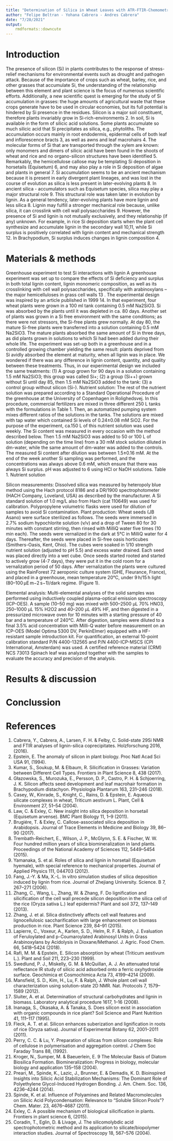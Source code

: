 ```yaml
---
title: "Determination of Silica in Wheat Leaves with ATR-FTIR-Chemometry"
author: "Felipe Beltran - Yohana Cabrera - Andres Cabrera"
date: "7/28/2021"
output:
    rmdformats::downcute
---
```

# Introduction
The presence of silicon (Si) in plants contributes to the response of stress-relief mechanisms for environmental events such as drought and pathogen attack. Because of the importance of crops such as wheat, barley, rice, and other grasses that accumulate Si, the understanding of the relationship between this element and plant science is the focus of numerous scientific efforts. Additionally, a new scientific quest is emerging for the study of Si accumulation in grasses: the huge amounts of agricultural waste that these crops generate have to be used in circular economies, but its full potential is hindered by Si presence in the residues. 
Silicon is a major soil constituent, therefore plants invariably grow in Si-rich-environments 2. In soil, Si is available in the form of silicic acid solutions. Some plants accumulate so much silicic acid that Si precipitates as silica, e.g., phytoliths. The accumulation occurs mainly in root endodermis, epidermal cells of both leaf and inflorescence bracts 3, as well as awns and leaf macrohairs 4. 
The molecular forms of Si that are transported through the xylem are known: only monomers and dimers of silicic acid have been found in the shoots of wheat and rice and no organo-silicon structures have been identified 5. Remarkably, the hemicellulose callose may be templating Si deposition in horsetails (Equisetum) 6, and may also play a role in Si deposition of algae and plants in general 7. 
Si accumulation seems to be an ancient mechanism because it is present in early divergent plant lineages, and was lost in the course of evolution as silica is less present in later-evolving plants 8. In ancient silica - accumulators such as Equisetum species, silica may play a major structural role 9. This structural role was taken later in evolution by lignin. As a general tendency, later-evolving plants have more lignin and less silica 8. Lignin may fulfill a stronger mechanical role because, unlike silica, it can crosslink with cell wall polysaccharides 9. 
However, the presence of Si and lignin is not mutually exclusively, and they relationship (if any) unknown. For example, in rice Si deposition starts when the plant cell synthesize and accumulate lignin in the secondary wall 10,11, while Si surplus is positively correlated with lignin content and mechanical strength 12. In Brachypodium, Si surplus induces changes in lignin composition 4.


# Materials & methods

Greenhouse experiment to test Si interactions with lignin
A greenhouse experiment was set up to compare the effects of Si deficiency and surplus in both total lignin content, lignin monomeric composition, as well as its crosslinking with cell wall polysaccharides, specifically with arabinoxylans –the major hemicelluloses in grass cell walls 13 . 
The experimental design was inspired by an article published in 1999 14. In that experiment, four wheat plants were grown in a 100 ml tank containing 0.5 mM Na2SiO3. Si was absorbed by the plants until it was depleted in ca. 80 days. Another set of plants was grown in a Si free environment with the same conditions; as there were not stressors, the Si-free plants grew normally. At day 80, the mature Si-free plants were transferred into a solution containing 0.5 mM Na2SiO3. The mature plants absorbed the same amount of Si in three days, as did plants grown in solutions to which Si had been added during their whole life. The experiment was set-up both in a greenhouse and in a controlled growing chamber yielding the same result: plants deprived from Si avidly absorbed the element at maturity, when all lignin was in place. We wondered if there was any difference in lignin content, quantity, and quality between these treatments. Thus, in our experimental design we included the same treatments: (1) A group grown for 90 days in a solution containing 1.5 mM Na2SiO3; this group was called Si+; (2) a group (Si++)  grown without Si until day 85, then 1.5 mM Na2SiO3 added to the tank: (3) a control group without silicon (Si-). 
Nutrient solution: The rest of the nutrient solution was prepared according to a Standard Operational Procedure of the greenhouse at the University of Copenhagen in Rolighedsvej. In this procedure, commercial fertilizers are mixed in three different 250 L tanks with the formulations in Table 1. Then, an automatized pumping system mixes different ratios of the solutions in the tanks. The solutions are mixed with tap water which contained Si levels of 0.24±0.08 mM SiO2. For the purpose of the experiment, ca.150 L of this nutrient solution was used weekly. The Si content was measured in every occasion with the method described below. Then 1.5 mM Na2SiO3 was added to 50 or 100 L of solution (depending on the time line) from a 30 mM stock solution diluted in dm-water, while the same amount of dm-water was added to the controls. The measured Si content after dilution was between 1.5±0.16 mM. At the end of the week another Si sampling was performed, and the concentrations was always above 0.6 mM, which ensure that there was always Si surplus. 
pH was adjusted to 6 using HCl or NaOH solutions. 
Table 1. Nutrient solution
 
Silicon measurements: Dissolved silica was measured by heteropoly blue method using the Hach protocol 8186 and a DR/1900 spectrophotometer (HACH Company, Loveland, USA)  as described by the manufacturer. A Si standard solution of 1.0 mg/L also from Hach (cat 110649) was used for calibration. Polypropylene volumetric flasks were used for dilution of samples to avoid Si contamination. 
Plant production: Wheat seeds (JB Asano) were surface sterilized as follows. The seeds were immersed in 2.7% sodium hypochlorite solution (v/v) and a drop of Tween 80 for 30 minutes with constant stirring, then rinsed with MilliQ water five times (10 min each). The seeds were vernalized in the dark at 5°C in MilliQ water for 4 days. Thereafter, the seeds were placed in Si-free oasis horticubes (Smithers-Oasis, Kent, Ohio). The cubes were soaked in 1/10 strength nutrient solution (adjusted to pH 5.5) and excess water drained. Each seed was placed directly into a wet cube. Once seeds started rooted and started to actively grow (4-7 days), they were put it in the cold room for a vernalization period of 50 days.
After vernalization the plants were cultured using the RainForest 72 aeroponic culture system (GHE, Fleurance, France), and placed in a greenhouse, mean temperature 20°C, under 9 h/15 h light (80–100 μE m−2 s−1)/dark regime. (Figure 1).

Elemental analysis: Multi-elemental analyses of the solid samples was performed using inductively coupled plasma-optical emission spectroscopy (ICP-OES). A sample (10–50 mg) was mixed with 500–2500 μL 70% HNO3, 250–1000 μL 15% H2O2 and 40–200 μL 49% HF, and then digested in a pressurized microwave oven for 10 minutes with a starting pressure of 40 bar and a temperature of 240°C. After digestion, samples were diluted to a final 3.5% acid concentration with Milli-Q water before measurement on an ICP-OES (Model Optima 5300 DV, PerkinElmer) equipped with a HF-resistant sample introduction kit. For quantification, an external 10-point calibration standard P/N 4400-132565 and P/N 4400-ICP-MSCS (CPI International, Amsterdam) was used. A certified reference material (CRM) NCS 73013 Spinach leaf was analyzed together with the samples to evaluate the accuracy and precision of the analysis.

# Results & discussion
# Conclussion
# References

1.	Cabrera, Y., Cabrera, A., Larsen, F. H. & Felby, C. Solid-state 29Si NMR and FTIR analyses of lignin-silica coprecipitates. Holzforschung 2016, (2016).
2.	Epstein, E. The anomaly of silicon in plant biology. Proc Natl Acad Sci USA 91, (1994).
3.	Kumar, S., Soukup, M. & Elbaum, R. Silicification in Grasses: Variation between Different Cell Types. Frontiers in Plant Science 8, 438 (2017).
4.	Głazowska, S., Murozuka, E., Persson, D. P., Castro, P. H. & Schjoerring, J. K. Silicon affects seed development and leaf macrohair formation in Brachypodium distachyon. Physiologia Plantarum 163, 231–246 (2018).
5.	Casey, W., Kinrade, S., Knight, C., Rains, D. & Epstein, E. Aqueous silicate complexes in wheat, Triticum aestivum L. Plant, Cell & Environment 27, 51–54 (2004).
6.	Law, C. & Exley, C. New insight into silica deposition in horsetail (Equisetum arvense). BMC Plant Biology 11, 1–9 (2011).
7.	Brugiére, T. & Exley, C. Callose-associated silica deposition in Arabidopsis. Journal of Trace Elements in Medicine and Biology 39, 86–90 (2017).
8.	Trembath-Reichert, E., Wilson, J. P., McGlynn, S. E. & Fischer, W. W. Four hundred million years of silica biomineralization in land plants. Proceedings of the National Academy of Sciences 112, 5449–5454 (2015).
9.	Yamanaka, S. et al. Roles of silica and lignin in horsetail (Equisetum hyemale), with special reference to mechanical properties. Journal of Applied Physics 111, 044703 (2012).
10.	Fang, J.-Y. & Ma, X.-L. In vitro simulation studies of silica deposition induced by lignin from rice. Journal of Zhejiang University. Science. B 7, 267–271 (2006).
11.	Zhang, C., Wang, L., Zhang, W. & Zhang, F. Do lignification and silicification of the cell wall precede silicon deposition in the silica cell of the rice (Oryza sativa L.) leaf epidermis? Plant and soil 372, 137–149 (2013).
12.	Zhang, J. et al. Silica distinctively affects cell wall features and lignocellulosic saccharification with large enhancement on biomass production in rice. Plant Science 239, 84–91 (2015).
13.	Lapierre, C., Voxeur, A., Karlen, S. D., Helm, R. F. & Ralph, J. Evaluation of Feruloylated and p-Coumaroylated Arabinosyl Units in Grass Arabinoxylans by Acidolysis in Dioxane/Methanol. J. Agric. Food Chem. 66, 5418–5424 (2018).
14.	Rafi, M. M. & Epstein, E. Silicon absorption by wheat (Triticum aestivum L.). Plant and Soil 211, 223–230 (1999).
15.	Swedlund, P. J., Miskelly, G. M. & McQuillan, A. J. An attenuated total reflectance IR study of silicic acid adsorbed onto a ferric oxyhydroxide surface. Geochimica et Cosmochimica Acta 73, 4199–4214 (2009).
16.	Mansfield, S. D., Kim, H., Lu, F. & Ralph, J. Whole plant cell wall characterization using solution-state 2D NMR. Nat. Protocols 7, 1579–1589 (2012).
17.	Sluiter, A. et al. Determination of structural carbohydrates and lignin in biomass. Laboratory analytical procedure 1617, 1–16 (2008).
18.	Inanaga, S., Okasaka, A. & Tanaka, S. Does silicon exist in association with organic compounds in rice plant? Soil Science and Plant Nutrition 41, 111–117 (1995).
19.	Fleck, A. T. et al. Silicon enhances suberization and lignification in roots of rice (Oryza sativa). Journal of Experimental Botany 62, 2001–2011 (2011).
20.	Perry, C. C. & Lu, Y. Preparation of silicas from silicon complexes: Role of cellulose in polymerisation and aggregation control. J Chem Soc Faraday Trans 88, (1992).
21.	Kroger, N., Sumper, M. & Baeuerlein, E. 9 The Molecular Basis of Diatom Biosilica Formation. Biomineralization: Progress in biology, molecular biology and application 135–158 (2004).
22.	Preari, M., Spinde, K., Lazic, J., Brunner, E. & Demadis, K. D. Bioinspired Insights into Silicic Acid Stabilization Mechanisms: The Dominant Role of Polyethylene Glycol-Induced Hydrogen Bonding. J. Am. Chem. Soc. 136, 4236–4244 (2014).
23.	Spinde, K. et al. Influence of Polyamines and Related Macromolecules on Silicic Acid Polycondensation: Relevance to “Soluble Silicon Pools”? Chem. Mater. 23, 4676–4687 (2011).
24.	Exley, C. A possible mechanism of biological silicification in plants. Frontiers in plant science 6, (2015).
25.	Coradin, T., Eglin, D. & Livage, J. The silicomolybdic acid spectrophotometric method and its application to silicate/biopolymer interaction studies. Journal of Spectroscopy 18, 567–576 (2004).

